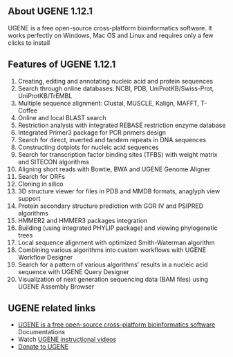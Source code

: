 ==About UGENE 1.12.1==
UGENE is a free open-source cross-platform bioinformatics software. It works perfectly on Windows, Mac OS and Linux and requires only a few clicks to install

{{images/UGENE.png}}
==Features of UGENE 1.12.1==
# Creating, editing and annotating nucleic acid and protein sequences
# Search through online databases: NCBI, PDB, UniProtKB/Swiss-Prot, UniProtKB/TrEMBL
# Multiple sequence alignment: Clustal, MUSCLE, Kalign, MAFFT, T-Coffee
# Online and local BLAST search
# Restriction analysis with integrated REBASE restriction enzyme database
# Integrated Primer3 package for PCR primers design
# Search for direct, inverted and tandem repeats in DNA sequences
# Constructing dotplots for nucleic acid sequences
# Search for transcription factor binding sites (TFBS) with weight matrix and SITECON algorithms
# Aligning short reads with Bowtie, BWA and UGENE Genome Aligner
# Search for ORFs
# Cloning in silico
# 3D structure viewer for files in PDB and MMDB formats, anaglyph view support
# Protein secondary structure prediction with GOR IV and PSIPRED algorithms
# HMMER2 and HMMER3 packages integration
# Building (using integrated PHYLIP package) and viewing phylogenetic trees
# Local sequence alignment with optimized Smith-Waterman algorithm
# Combining various algorithms into custom workflows with UGENE Workflow Designer
# Search for a pattern of various algorithms' results in a nucleic acid sequence with UGENE Query Designer
# Visualization of next generation sequencing data (BAM files) using UGENE Assembly Browser

==UGENE related links==
* [[http://ugene.unipro.ru/documentation.html |  UGENE is a free open-source cross-platform bioinformatics software ]] Documentations
* Watch [[http://ugene.unipro.ru/podcast.html | UGENE instructional videos]]
* [[https://www.paypal.com/us/cgi-bin/webscr?cmd=_flow&SESSION=DjDX-TmCDYx8DBJPkJYaaMVpFaaOyFoKaPYmzC7TtDrdFHq8t6fUK6hGuq4&dispatch=5885d80a13c0db1f8e263663d3faee8d0038486cd0d9a2f30f3a21df7b0d0cee| Donate to UGENE]] 


